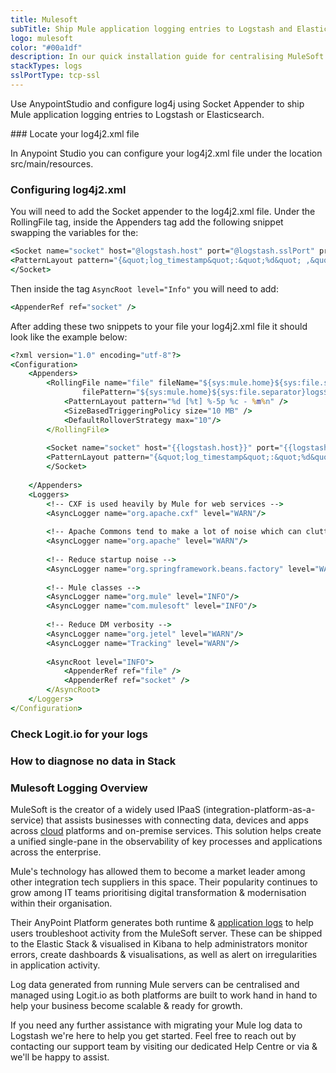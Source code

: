 ```yaml
---
title: Mulesoft
subTitle: Ship Mule application logging entries to Logstash and Elasticsearch using Socket Appender
logo: mulesoft
color: "#00a1df"
description: In our quick installation guide for centralising MuleSoft log data, we'll take you through the steps needed to use AnypointStudio and configure log4j using Socket Appender to ship Mule application logging entries to Logstash or Elasticsearch.
stackTypes: logs
sslPortType: tcp-ssl
---
```


Use AnypointStudio and configure log4j using Socket Appender to ship Mule application logging entries to Logstash or Elasticsearch.

<Steps>
### Locate your log4j2.xml file

In Anypoint Studio you can configure your log4j2.xml file under the location src/main/resources.

### Configuring log4j2.xml

You will need to add the Socket appender to the log4j2.xml file. Under the RollingFile tag, inside the Appenders tag add the following snippet swapping the variables for the:
```cmd copy
<Socket name="socket" host="@logstash.host" port="@logstash.sslPort" protocol="ssl">
<PatternLayout pattern="{&quot;log_timestamp&quot;:&quot;%d&quot; ,&quot;log_thread&quot;:&quot;[%t]&quot; , &quot;log_level&quot;:&quot;%-5p&quot; , %m}%n" /> 
</Socket>
```

Then inside the tag `AsyncRoot level="Info"` you will need to add:
```cmd copy
<AppenderRef ref="socket" />
```

After adding these two snippets to your file your log4j2.xml file it should look like the example below:
```cmd copy
<?xml version="1.0" encoding="utf-8"?>
<Configuration>
    <Appenders>
        <RollingFile name="file" fileName="${sys:mule.home}${sys:file.separator}logs${sys:file.separator}test.log" 
                filePattern="${sys:mule.home}${sys:file.separator}logs${sys:file.separator}test-%i.log">
            <PatternLayout pattern="%d [%t] %-5p %c - %m%n" />
            <SizeBasedTriggeringPolicy size="10 MB" />
            <DefaultRolloverStrategy max="10"/>
        </RollingFile>
        
        <Socket name="socket" host="{{logstash.host}}" port="{{logstash.sslPort}}" protocol="ssl">
        <PatternLayout pattern="{&quot;log_timestamp&quot;:&quot;%d&quot; ,&quot;log_thread&quot;:&quot;[%t]&quot; , &quot;log_level&quot;:&quot;%-5p&quot; , %m}%n" /> 
        </Socket>
        
    </Appenders>
    <Loggers>
        <!-- CXF is used heavily by Mule for web services -->
        <AsyncLogger name="org.apache.cxf" level="WARN"/>
        
        <!-- Apache Commons tend to make a lot of noise which can clutter the log-->
        <AsyncLogger name="org.apache" level="WARN"/>
        
        <!-- Reduce startup noise -->
        <AsyncLogger name="org.springframework.beans.factory" level="WARN"/>
        
        <!-- Mule classes -->
        <AsyncLogger name="org.mule" level="INFO"/>
        <AsyncLogger name="com.mulesoft" level="INFO"/>
        
        <!-- Reduce DM verbosity -->
        <AsyncLogger name="org.jetel" level="WARN"/>
        <AsyncLogger name="Tracking" level="WARN"/>
        
        <AsyncRoot level="INFO">
            <AppenderRef ref="file" />
            <AppenderRef ref="socket" />
        </AsyncRoot>
    </Loggers>
</Configuration>
```

### Check Logit.io for your logs
<LaunchStack utmMedium="logs" utmCampaign="mulesoft" source="mulesoft" />

### How to diagnose no data in Stack

<DiagnoseNoData />

</Steps>

### Mulesoft Logging Overview

MuleSoft is the creator of a widely used IPaaS (integration-platform-as-a-service) that assists businesses with 
connecting data, devices and apps across [cloud](https://logit.io/solutions/monitoring/cloud-monitoring) platforms 
and on-premise services. This solution helps create a unified single-pane in the observability of key processes 
and applications across the enterprise.
                    
Mule's technology has allowed them to become a market leader among other integration tech suppliers in this space. 
Their popularity continues to grow among IT teams prioritising digital transformation & modernisation within their 
organisation.

Their AnyPoint Platform generates both runtime & [application logs](https://logit.io/platform/logging/logging-as-a-service/application-logging/) 
to help users troubleshoot activity from the MuleSoft server. These can be shipped to the Elastic Stack & visualised in Kibana 
to help administrators monitor errors, create dashboards & visualisations, as well as alert on irregularities in application 
activity.  

Log data generated from running Mule servers can be centralised and managed using Logit.io as both platforms are 
built to work hand in hand to help your business become scalable & ready for growth.  

If you need any further assistance with migrating your Mule log data to Logstash we're here to help you get started. 
Feel free to reach out by contacting our support team by visiting our dedicated Help Centre or via <IntercomButton text="live chat"/> & we'll be happy to assist.